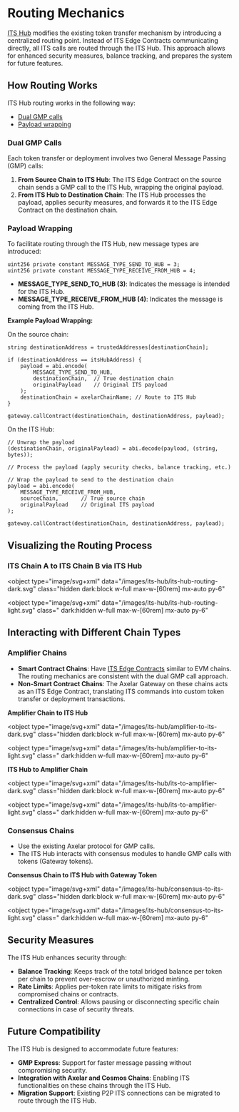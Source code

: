 # Routing Mechanics

[ITS Hub](/dev/amplifier/its-hub/introduction/) modifies the existing token transfer mechanism by introducing a centralized routing point. Instead of ITS Edge Contracts communicating directly, all ITS calls are routed through the ITS Hub. This approach allows for enhanced security measures, balance tracking, and prepares the system for future features.

## How Routing Works

ITS Hub routing works in the following way:

- [Dual GMP calls](#dual-gmp-calls)
- [Payload wrapping](#payload-wrapping)

### Dual GMP Calls

Each token transfer or deployment involves two General Message Passing (GMP) calls:

1. **From Source Chain to ITS Hub**: The ITS Edge Contract on the source chain sends a GMP call to the ITS Hub, wrapping the original payload.
2. **From ITS Hub to Destination Chain**: The ITS Hub processes the payload, applies security measures, and forwards it to the ITS Edge Contract on the destination chain.

### Payload Wrapping

To facilitate routing through the ITS Hub, new message types are introduced:

```solidity
uint256 private constant MESSAGE_TYPE_SEND_TO_HUB = 3;
uint256 private constant MESSAGE_TYPE_RECEIVE_FROM_HUB = 4;
```

- **MESSAGE_TYPE_SEND_TO_HUB (3)**: Indicates the message is intended for the ITS Hub.
- **MESSAGE_TYPE_RECEIVE_FROM_HUB (4)**: Indicates the message is coming from the ITS Hub.

**Example Payload Wrapping:**

On the source chain:

```solidity
string destinationAddress = trustedAddresses[destinationChain];

if (destinationAddress == itsHubAddress) {
    payload = abi.encode(
        MESSAGE_TYPE_SEND_TO_HUB,
        destinationChain,  // True destination chain
        originalPayload    // Original ITS payload
    );
    destinationChain = axelarChainName; // Route to ITS Hub
}

gateway.callContract(destinationChain, destinationAddress, payload);
```

On the ITS Hub:

```solidity
// Unwrap the payload
(destinationChain, originalPayload) = abi.decode(payload, (string, bytes));

// Process the payload (apply security checks, balance tracking, etc.)

// Wrap the payload to send to the destination chain
payload = abi.encode(
    MESSAGE_TYPE_RECEIVE_FROM_HUB,
    sourceChain,       // True source chain
    originalPayload    // Original ITS payload
);

gateway.callContract(destinationChain, destinationAddress, payload);
```

## Visualizing the Routing Process

### ITS Chain A to ITS Chain B via ITS Hub

<object
  type="image/svg+xml"
  data="/images/its-hub/its-hub-routing-dark.svg"
  class="hidden dark:block w-full max-w-[60rem] mx-auto py-6"
></object>
<object
  type="image/svg+xml"
  data="/images/its-hub/its-hub-routing-light.svg"
  class=" dark:hidden w-full max-w-[60rem] mx-auto py-6"
></object>

## Interacting with Different Chain Types

### Amplifier Chains

- **Smart Contract Chains**: Have [ITS Edge Contracts](https://github.com/axelarnetwork/axelar-cgp-sui/tree/main/move/example/sources/its) similar to EVM chains. The routing mechanics are consistent with the dual GMP call approach.
- **Non-Smart Contract Chains**: The Axelar Gateway on these chains acts as an ITS Edge Contract, translating ITS commands into custom token transfer or deployment transactions.

**Amplifier Chain to ITS Hub**

<object
  type="image/svg+xml"
  data="/images/its-hub/amplifier-to-its-dark.svg"
  class="hidden dark:block w-full max-w-[60rem] mx-auto py-6"
></object>
<object
  type="image/svg+xml"
  data="/images/its-hub/amplifier-to-its-light.svg"
  class=" dark:hidden w-full max-w-[60rem] mx-auto py-6"
></object>

**ITS Hub to Amplifier Chain**

<object
  type="image/svg+xml"
  data="/images/its-hub/its-to-amplifier-dark.svg"
  class="hidden dark:block w-full max-w-[60rem] mx-auto py-6"
></object>
<object
  type="image/svg+xml"
  data="/images/its-hub/its-to-amplifier-light.svg"
  class=" dark:hidden w-full max-w-[60rem] mx-auto py-6"
></object>

### Consensus Chains

- Use the existing Axelar protocol for GMP calls.
- The ITS Hub interacts with consensus modules to handle GMP calls with tokens (Gateway tokens).

**Consensus Chain to ITS Hub with Gateway Token**

<object
  type="image/svg+xml"
  data="/images/its-hub/consensus-to-its-dark.svg"
  class="hidden dark:block w-full max-w-[60rem] mx-auto py-6"
></object>
<object
  type="image/svg+xml"
  data="/images/its-hub/consensus-to-its-light.svg"
  class=" dark:hidden w-full max-w-[60rem] mx-auto py-6"
></object>

## Security Measures

The ITS Hub enhances security through:

- **Balance Tracking**: Keeps track of the total bridged balance per token per chain to prevent over-escrow or unauthorized minting.
- **Rate Limits**: Applies per-token rate limits to mitigate risks from compromised chains or contracts.
- **Centralized Control**: Allows pausing or disconnecting specific chain connections in case of security threats.

## Future Compatibility

The ITS Hub is designed to accommodate future features:

- **GMP Express**: Support for faster message passing without compromising security.
- **Integration with Axelar and Cosmos Chains**: Enabling ITS functionalities on these chains through the ITS Hub.
- **Migration Support**: Existing P2P ITS connections can be migrated to route through the ITS Hub.
